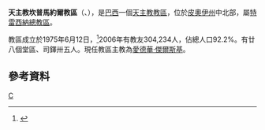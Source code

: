 {{Infobox Roman Catholic diocese
|name=坎普馬約爾
|jurisdiction=教區
|latin = Dioecesis Campi Maioris
|image = 
|caption =
|location = [[巴西|巴西]]
|territory = [[皮奧伊州|皮奧伊州]]中北部
|population =304,234
|rite = [[罗马礼|罗马礼]]
|patron =
|province = 特雷西納
|established = 1975年
|cathedral = [[聖安多尼主教座堂_(坎普馬約爾)|聖安多尼座堂]]
|co-cathedral =
|leadership = 主教
|website =
|patriarch=
|metropolitan =
|ordinary =愛德華·傑爾斯基
|coadjutor archbishop =
|coadjutor bishop =
|auxiliary =
|emeritus =
}}
'''天主教坎普馬約爾教區'''（{{lang-la|Dioecesis Campi Maioris}}、{{lang-pt|Diocese de Campo Maior}}），是[[巴西|巴西]]一個[[天主教|天主教]][[教區|教區]]，位於[[皮奧伊州|皮奧伊州]]中北部，屬[[天主教特雷西納總教區|特雷西納總教區]]。

教區成立於1975年6月12日，<ref>{{cite journal
|journal=[[宗座公報|宗座公報]]
|publisher=梵蒂岡出版社
|date=1976年
|volume=68
|title=''Tametsi minus''
|page=305
|url=http://www.vatican.va/archive/aas/documents/AAS%2068%20%5B1976%5D%20-%20ocr.pdf
|access-date=2013-11-20
|archive-date=2010-03-27
|archive-url=https://web.archive.org/web/20100327070115/http://www.vatican.va/archive/aas/documents/AAS%2068%20%5B1976%5D%20-%20ocr.pdf
|dead-url=no
}}</ref>2006年有教友304,234人，佔總人口92.2%。有廿八個堂區、司鐸卅五人。現任教區主教為[[愛德華·傑爾斯基|愛德華·傑爾斯基]]。

==參考資料==
{{reflist}}

[[Category:巴西天主教教區|C]]